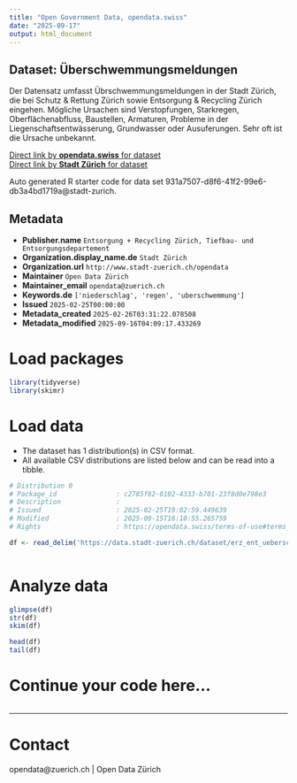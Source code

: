 ```yaml
---
title: "Open Government Data, opendata.swiss"
date: "2025-09-17"
output: html_document
---
```


## Dataset: Überschwemmungsmeldungen

Der Datensatz umfasst Übrschwemmungsmeldungen in der Stadt Zürich, die bei Schutz & Rettung Zürich sowie Entsorgung & Recycling Zürich eingehen. Mögliche Ursachen sind Verstopfungen, Starkregen, Oberflächenabfluss, Baustellen, Armaturen, Probleme in der Liegenschaftsentwässerung, Grundwasser oder Ausuferungen. Sehr oft ist die Ursache unbekannt.

[Direct link by **opendata.swiss** for dataset](https://opendata.swiss/de/dataset/uberschwemmungsmeldungen)<br>
[Direct link by **Stadt Zürich** for dataset](https://data.stadt-zuerich.ch/dataset/erz_ent_ueberschwemmungsmeldungen)

Auto generated R starter code for data set 931a7507-d8f6-41f2-99e6-db3a4bd1719a@stadt-zurich.

## Metadata

- **Publisher.name** `Entsorgung + Recycling Zürich, Tiefbau- und Entsorgungsdepartement`
- **Organization.display_name.de** `Stadt Zürich`
- **Organization.url** `http://www.stadt-zuerich.ch/opendata`
- **Maintainer** `Open Data Zürich`
- **Maintainer_email** `opendata@zuerich.ch`
- **Keywords.de** `['niederschlag', 'regen', 'uberschwemmung']`
- **Issued** `2025-02-25T00:00:00`
- **Metadata_created** `2025-02-26T03:31:22.078508`
- **Metadata_modified** `2025-09-16T04:09:17.433269`


# Load packages

```r

library(tidyverse)
library(skimr)

```

# Load data

-   The dataset has 1 distribution(s) in CSV format.
-   All available CSV distributions are listed below and can be read into a tibble.

```r

# Distribution 0
# Package_id               : c2785f82-0102-4333-b701-23f8d0e798e3
# Description              : 
# Issued                   : 2025-02-25T19:02:59.449639
# Modified                 : 2025-09-15T16:10:55.265759
# Rights                   : https://opendata.swiss/terms-of-use#terms_open

df <- read_delim('https://data.stadt-zuerich.ch/dataset/erz_ent_ueberschwemmungsmeldungen/download/ent_ueberschwemmungsmeldungen.csv')



```

# Analyze data

```r

glimpse(df)
str(df)
skim(df)

head(df)
tail(df)

```

# Continue your code here...

```r

```

------------------------------------------------------------------------

# Contact

opendata@zuerich.ch | Open Data Zürich
